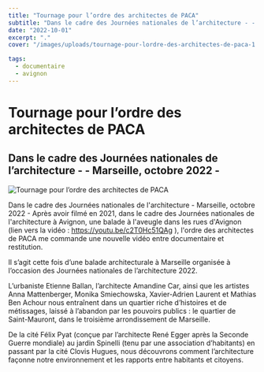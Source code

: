 ```yaml
---
title: "Tournage pour l’ordre des architectes de PACA"
subtitle: "Dans le cadre des Journées nationales de l’architecture - - Marseille, octobre 2022 -"
date: "2022-10-01"
excerpt: "."
cover: "/images/uploads/tournage-pour-lordre-des-architectes-de-paca-1.jpg"

tags:
  - documentaire
  - avignon
---
```


# Tournage pour l’ordre des architectes de PACA

## Dans le cadre des Journées nationales de l’architecture - - Marseille, octobre 2022 -

![Tournage pour l’ordre des architectes de PACA](/images/uploads/tournage-pour-lordre-des-architectes-de-paca-1.jpg)

Dans le cadre des Journées nationales de l'architecture - Marseille, octobre 2022 - Après avoir filmé en 2021, dans le cadre des Journées nationales de l'architecture à Avignon, une balade à l'aveugle dans les rues d'Avignon (lien vers la vidéo : https://youtu.be/c2T0Hc51QAg ), l'ordre des architectes de PACA me commande une nouvelle vidéo entre documentaire et restitution.

Il s’agit cette fois d’une balade architecturale à Marseille organisée à l’occasion des Journées nationales de l’architecture 2022.

L’urbaniste Etienne Ballan, l’architecte Amandine Car, ainsi que les artistes Anna Mattenberger, Monika Smiechowska, Xavier-Adrien Laurent et Mathias Ben Achour nous entraînent dans un quartier riche d’histoires et de métissages, laissé à l’abandon par les pouvoirs publics : le quartier de Saint-Mauront, dans le troisième arrondissement de Marseille.

De la cité Félix Pyat (conçue par l’architecte René Egger après la Seconde Guerre mondiale) au jardin Spinelli (tenu par une association d’habitants) en passant par la cité Clovis Hugues, nous découvrons comment l’architecture façonne notre environnement et les rapports entre habitants et citoyens.
